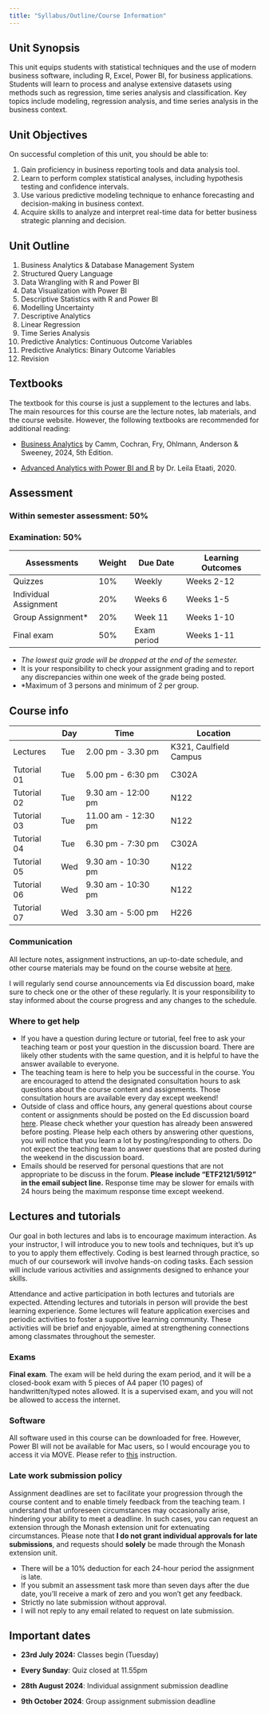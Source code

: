 ```yaml
---
title: "Syllabus/Outline/Course Information"
---
```


## Unit Synopsis

This unit equips students with statistical techniques and the use of modern business software, including R, Excel, Power BI, for business applications. Students will learn to process and analyse extensive datasets using methods such as regression, time series analysis and classification. Key topics include modeling, regression analysis, and time series analysis in the business context.

## Unit Objectives

On successful completion of this unit, you should be able to:

1.  Gain proficiency in business reporting tools and data analysis tool.
2.  Learn to perform complex statistical analyses, including hypothesis testing and confidence intervals.
3.  Use various predictive modeling technique to enhance forecasting and decision-making in business context.
4.  Acquire skills to analyze and interpret real-time data for better business strategic planning and decision.

## Unit Outline

1.  Business Analytics & Database Management System
2.  Structured Query Language
3.  Data Wrangling with R and Power BI
4.  Data Visualization with Power BI
5.  Descriptive Statistics with R and Power BI
6.  Modelling Uncertainty
7.  Descriptive Analytics
8.  Linear Regression
9.  Time Series Analysis
10. Predictive Analytics: Continuous Outcome Variables
11. Predictive Analytics: Binary Outcome Variables
12. Revision

## Textbooks

The textbook for this course is just a supplement to the lectures and labs. The main resources for this course are the lecture notes, lab materials, and the course website. However, the following textbooks are recommended for additional reading:

-   [Business Analytics](https://au.cengage.com/c/mindtap-for-camm-cochran-fry-ohlmann-s-business-analytics-2-terms-instant-access-5e-camm-cochran-fry-ohlmann/9780357902240/) by Camm, Cochran, Fry, Ohlmann, Anderson & Sweeney, 2024, 5th Edition.

-   [Advanced Analytics with Power BI and R](https://radacad.com/online-book-analytics-with-power-bi-and-r) by Dr. Leila Etaati, 2020.

## Assessment

### Within semester assessment: 50%

### Examination: 50%

| Assessments           | Weight | Due Date    | Learning Outcomes |
|-----------------------|--------|-------------|-------------------|
| Quizzes               | 10%    | Weekly      | Weeks 2-12        |
| Individual Assignment | 20%    | Weeks 6     | Weeks 1-5         |
| Group Assignment\*    | 20%    | Week 11     | Weeks 1-10        |
| Final exam            | 50%    | Exam period | Weeks 1-11        |

-   *The lowest quiz grade will be dropped at the end of the semester.*
-   It is your responsibility to check your assignment grading and to report any discrepancies within one week of the grade being posted.
-   \*Maximum of 3 persons and minimum of 2 per group.

## Course info

|             | Day | Time                | Location               |
|-------------|-----|---------------------|------------------------|
| Lectures    | Tue | 2.00 pm - 3.30 pm   | K321, Caulfield Campus |
| Tutorial 01 | Tue | 5.00 pm - 6:30 pm   | C302A                  |
| Tutorial 02 | Tue | 9.30 am - 12:00 pm  | N122                   |
| Tutorial 03 | Tue | 11.00 am - 12:30 pm | N122                   |
| Tutorial 04 | Tue | 6.30 pm - 7:30 pm   | C302A                  |
| Tutorial 05 | Wed | 9.30 am - 10:30 pm  | N122                   |
| Tutorial 06 | Wed | 9.30 am - 10:30 pm  | N122                   |
| Tutorial 07 | Wed | 3.30 am - 5:00 pm   | H226                   |

### Communication

All lecture notes, assignment instructions, an up-to-date schedule, and other course materials may be found on the course website at [here](https://etf2121.github.io/main).

I will regularly send course announcements via Ed discussion board, make sure to check one or the other of these regularly. It is your responsibility to stay informed about the course progress and any changes to the schedule.

### Where to get help

-   If you have a question during lecture or tutorial, feel free to ask your teaching team or post your question in the discussion board. There are likely other students with the same question, and it is helpful to have the answer available to everyone.
-   The teaching team is here to help you be successful in the course. You are encouraged to attend the designated consultation hours to ask questions about the course content and assignments. Those consultation hours are available every day except weekend!
-   Outside of class and office hours, any general questions about course content or assignments should be posted on the Ed discussion board [here](link%20here!!!). Please check whether your question has already been answered before posting. Please help each others by answering other questions, you will notice that you learn a lot by posting/responding to others. Do not expect the teaching team to answer questions that are posted during the weekend in the discussion board.
-   Emails should be reserved for personal questions that are not appropriate to be discuss in the forum. **Please include "ETF2121/5912" in the email subject line.** Response time may be slower for emails with 24 hours being the maximum response time except weekend.

## Lectures and tutorials

Our goal in both lectures and labs is to encourage maximum interaction. As your instructor, I will introduce you to new tools and techniques, but it’s up to you to apply them effectively. Coding is best learned through practice, so much of our coursework will involve hands-on coding tasks. Each session will include various activities and assignments designed to enhance your skills.

Attendance and active participation in both lectures and tutorials are expected. Attending lectures and tutorials in person will provide the best learning experience. Some lectures will feature application exercises and periodic activities to foster a supportive learning community. These activities will be brief and enjoyable, aimed at strengthening connections among classmates throughout the semester.

### Exams

**Final exam**. The exam will be held during the exam period, and it will be a closed-book exam with 5 pieces of A4 paper (10 pages) of handwritten/typed notes allowed. It is a supervised exam, and you will not be allowed to access the internet.

### Software

All software used in this course can be downloaded for free. However, Power BI will not be available for Mac users, so I would encourage you to access it via MOVE. Please refer to [this](https://www.monash.edu/student-academic-success/build-digital-capabilities/master-online-learning-systems/move) instruction.

### Late work submission policy

Assignment deadlines are set to facilitate your progression through the course content and to enable timely feedback from the teaching team. I understand that unforeseen circumstances may occasionally arise, hindering your ability to meet a deadline. In such cases, you can request an extension through the Monash extension unit for extenuating circumstances. Please note that **I do not grant individual approvals for late submissions**, and requests should **solely** be made through the Monash extension unit.

-   There will be a 10% deduction for each 24-hour period the assignment is late.
-   If you submit an assessment task more than seven days after the due date, you’ll receive a mark of zero and you won’t get any feedback.
-   Strictly no late submission without approval.
-   I will not reply to any email related to request on late submission.

## Important dates

-   **23rd July 2024:** Classes begin (Tuesday)

-   **Every Sunday**: Quiz closed at 11.55pm

-   **28th August 2024**: Individual assignment submission deadline

-   **9th October 2024**: Group assignment submission deadline
